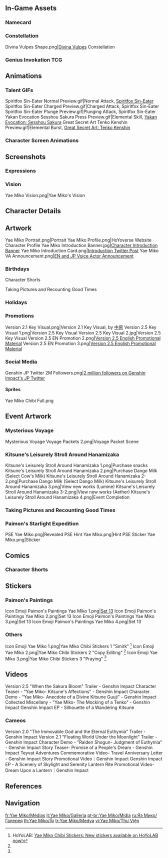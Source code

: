 {{CharacterTabs}}
{{TOC limit}}
==In-Game Assets==
{{Assets}}

===Namecard===
{{Assets/Namecard|Kitsune Dreaming|Yae Miko}}

===Constellation===
<gallery>Divina Vulpes Shape.png|[[Divina Vulpes]] Constellation</gallery>

===Genius Invokation TCG===
{{Main|Genius Invokation TCG}}
{{Genius Invokation TCG Cards by Featured Gallery}}

==Animations==
===Talent GIFs===
<gallery>
Spiritfox Sin-Eater Normal Preview.gif|Normal Attack, [[Spiritfox Sin-Eater]]
Spiritfox Sin-Eater Charged Preview.gif|Charged Attack, Spiritfox Sin-Eater
Spiritfox Sin-Eater Plunge Preview.gif|Plunging Attack, Spiritfox Sin-Eater
Yakan Evocation Sesshou Sakura Press Preview.gif|Elemental Skill, [[Yakan Evocation: Sesshou Sakura]]
Great Secret Art Tenko Kenshin Preview.gif|Elemental Burst, [[Great Secret Art: Tenko Kenshin]]
</gallery>

===Character Screen Animations===
{{Preview/CharacterAnimations}}

==Screenshots==
===Expressions===
{{Character Expression|Yae Miko|Default|Confident|Happy}}

===Vision===
<gallery>Yae Miko Vision.png|Yae Miko's Vision</gallery>

==Character Details==
{{Files by Character Gallery|character=Yae Miko|Character Details}}

==Artwork==
<!-- Hide unused sections. Try to keep images in chronological order, based on release date. May reformat gallery once images flood, and then make subheadings and group images. -->
<gallery>
Yae Miko Portrait.png|Portrait
Yae Miko Profile.png|HoYoverse Website Character Profile
Yae Miko Introduction Banner.jpg|[https://www.hoyolab.com/article/1828252 Character Introduction Banner]<!--2022-02-10-->
Yae Miko Introduction Card.png|[https://twitter.com/GenshinImpact/status/1476939177103134728 Introduction Twitter Post]
Yae Miko VA Announcement.png|[https://twitter.com/GenshinImpact/status/1491660705732440067 EN and JP Voice Actor Announcement]
</gallery>

===Birthdays===
{{Files by Character Gallery|Yae Miko Birthday Artwork|character = Yae Miko|not1=Character Shorts|not2=Taking Pictures and Recounting Good Times Images}}

;Character Shorts
{{Files by Character Gallery|Yae Miko Birthday Artwork|character = Yae Miko|not1=Character Birthday Artwork|not2=Taking Pictures and Recounting Good Times Images}}

;Taking Pictures and Recounting Good Times
{{Main|Taking Pictures and Recounting Good Times/Story/Yae Miko}}
{{Files by Character Gallery|Yae Miko Birthday Artwork|character = Yae Miko|not1=Character Shorts|not2=Character Birthday Artwork}}

===Holidays===
{{Files by Character Gallery|Holiday Artwork}}

===Promotions===
<gallery>
Version 2.1 Key Visual.png|Version 2.1 Key Visual, by [https://www.pixiv.net/en/users/208060 中原]
Version 2.5 Key Visual 1.png|Version 2.5 Key Visual
Version 2.5 Key Visual 2.jpg|Version 2.5 Key Visual
Version 2.5 EN Promotion 2.png|[https://twitter.com/genshinimpact/status/1499565217310720001 Version 2.5 English Promotional Material]
Version 2.5 EN Promotion 3.png|[https://twitter.com/genshinimpact/status/1499565217310720001 Version 2.5 English Promotional Material]
</gallery>

===Social Media===
<gallery>
Genshin JP Twitter 2M Followers.png|[https://twitter.com/Genshin_7/status/1517443093305249793 2 million followers on Genshin Impact's JP Twitter] <!-- 2022-04-22 -->
</gallery>

====Sprites====
<gallery>
Yae Miko Chibi Full.png
</gallery>

<!--===Miscellaneous===-->

==Event Artwork==
===Mysterious Voyage===
{{Main|Mysterious Voyage}}
<gallery>
Mysterious Voyage Voyage Packets 2.png|Voyage Packet Scene
</gallery>

===Kitsune's Leisurely Stroll Around Hanamizaka===
{{Main|Kitsune's Leisurely Stroll Around Hanamizaka}}
<gallery>
Kitsune's Leisurely Stroll Around Hanamizaka 1.png|Purchase snacks
Kitsune's Leisurely Stroll Around Hanamizaka 2.png|Purchase Dango Milk (Select Cow's Milk)
Kitsune's Leisurely Stroll Around Hanamizaka 2-2.png|Purchase Dango Milk (Select Dango Milk)
Kitsune's Leisurely Stroll Around Hanamizaka 3.png|View new works (Lumine)
Kitsune's Leisurely Stroll Around Hanamizaka 3-2.png|View new works (Aether)
Kitsune's Leisurely Stroll Around Hanamizaka 4.png|Event Completion
</gallery>

===Taking Pictures and Recounting Good Times===
{{Main|Taking Pictures and Recounting Good Times}}
{{Files by Character Gallery|Taking Pictures and Recounting Good Times Images|character = Yae Miko|not1=Yae Miko Birthday Artwork}}

===Paimon's Starlight Expedition===
{{Main|Paimon's Starlight Expedition}}
<gallery>
PSE Yae Miko.png|Revealed
PSE Hint Yae Miko.png|Hint
PSE Sticker Yae Miko.png|Sticker
</gallery>

==Comics==
===Character Shorts===
{{Files by Character Gallery|Character Shorts|character = Yae Miko|not1=Yae Miko Birthday Artwork}}

==Stickers==
===Paimon's Paintings===
{{Main|Paimon's Paintings}}
<gallery>
Icon Emoji Paimon's Paintings Yae Miko 1.png|[[Paimon's Paintings#Set 13|Set 13]]
Icon Emoji Paimon's Paintings Yae Miko 2.png|Set 13
Icon Emoji Paimon's Paintings Yae Miko 3.png|Set 13
Icon Emoji Paimon's Paintings Yae Miko 4.png|Set 13
</gallery>

===Others===
<gallery>
Icon Emoji Yae Miko 1.png|Yae Miko Chibi Stickers 1 "Smirk" <ref name="Yae Miko Chibi Stickers 2022-02-15">HoYoLAB: [https://www.hoyolab.com/article/3386667 Yae Miko Chibi Stickers: New stickers available on HoYoLAB now!]</ref>
Icon Emoji Yae Miko 2.png|Yae Miko Chibi Stickers 2 "Copy Editing" <ref name="Yae Miko Chibi Stickers 2022-02-15" />
Icon Emoji Yae Miko 3.png|Yae Miko Chibi Stickers 3 "Praying" <ref name="Yae Miko Chibi Stickers 2022-02-15" />
</gallery>

==Videos==
<!-- Keep videos in chronological order. -->
<gallery>
Version 2.5 "When the Sakura Bloom" Trailer - Genshin Impact
Character Teaser - "Yae Miko- Kitsune's Affections" - Genshin Impact
Character Demo - "Yae Miko- Anecdote of a Divine Kitsune Guuji" - Genshin Impact
Collected Miscellany - "Yae Miko- The Mocking of a Tenko" - Genshin Impact
Genshin Impact EP - Silhouette of a Wandering Kitsune
</gallery>

===Cameos===
<gallery>
Version 2.0 "The Immovable God and the Eternal Euthymia" Trailer - Genshin Impact
Version 2.1 "Floating World Under the Moonlight" Trailer - Genshin Impact
Character Demo - "Raiden Shogun- Judgment of Euthymia" - Genshin Impact
Story Teaser- Promise of a People's Dream - Genshin Impact
Teyvat Adventures Commemorative Video- Travel Anniversary Letter - Genshin Impact
Story Promotional Video｜Genshin Impact
Genshin Impact EP - A Scenery of Skylight and Serenity
Lantern Rite Promotional Video- Dream Upon a Lantern｜Genshin Impact
</gallery>

==References==
{{Reflist}}

==Navigation==
{{Character Navbox|link type=media}}

[[fr:Yae Miko/Médias]]
[[it:Yae Miko/Galleria]]
[[pt-br:Yae Miko/Mídia]]
[[ru:Яэ Мико/Галерея]]
[[th:Yae Miko/สื่อ]]
[[tr:Yae Miko/Medya]]
[[vi:Yae Miko/Thư Viện]]